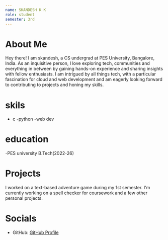 ```yaml
---
name: SKANDESH K K
role: student
semester: 3rd
---
```


# About Me

Hey there! I am skandesh, a CS undergrad at PES University, Bangalore, India. As an inquisitive person, I love exploring tech, communities and everything in between by gaining hands-on experience and sharing insights with fellow enthusiasts. I am intrigued by all things tech, with a particular fascination for cloud and web development and am eagerly looking forward to contributing to projects and honing my skills.

# skils 
- c
-python
-web dev

# education

-PES university B.Tech(2022-26)
# Projects

I worked on a text-based adventure game during my 1st semester. I'm currently working on a spell checker for coursework and a few other personal projects.

# Socials

- GitHub: [GitHub Profile](https://github.com/skandesh-kk)
